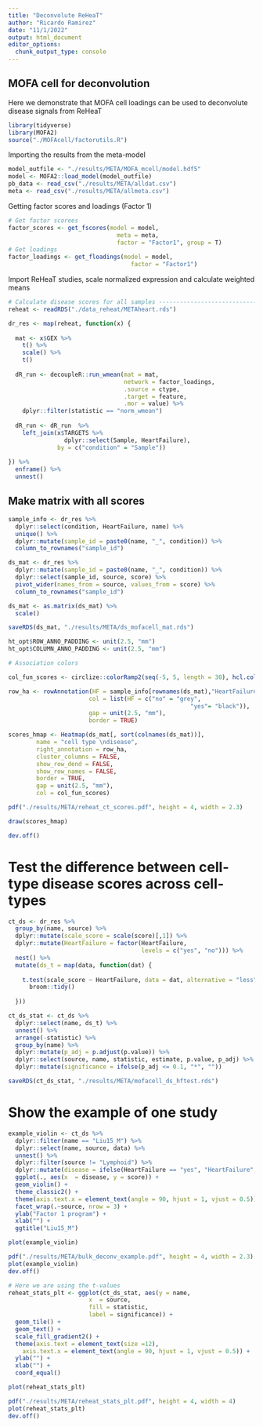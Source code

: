```yaml
---
title: "Deconvolute ReHeaT"
author: "Ricardo Ramirez"
date: "11/1/2022"
output: html_document
editor_options: 
  chunk_output_type: console
---
```


## MOFA cell for deconvolution

Here we demonstrate that MOFA cell loadings can be used to deconvolute disease signals from ReHeaT

```r
library(tidyverse)
library(MOFA2)
source("./MOFAcell/factorutils.R")
```

Importing the results from the meta-model

```r
model_outfile <- "./results/META/MOFA_mcell/model.hdf5"
model <- MOFA2::load_model(model_outfile)
pb_data <- read_csv("./results/META/alldat.csv")
meta <- read_csv("./results/META/allmeta.csv")
```

Getting factor scores and loadings (Factor 1)

```r
# Get factor scorees
factor_scores <- get_fscores(model = model,
                               meta = meta,
                               factor = "Factor1", group = T)
# Get loadings
factor_loadings <- get_floadings(model = model,
                                   factor = "Factor1")

```

Import ReHeaT studies, scale normalized expression and calculate weighted means

```r
# Calculate disease scores for all samples ----------------------------------
reheat <- readRDS("./data_reheat/METAheart.rds")

dr_res <- map(reheat, function(x) {
  
  mat <- x$GEX %>%
    t() %>%
    scale() %>%
    t()
  
  dR_run <- decoupleR::run_wmean(mat = mat, 
                                 network = factor_loadings,
                                 .source = ctype, 
                                 .target = feature,
                                 .mor = value) %>%
    dplyr::filter(statistic == "norm_wmean")
  
  dR_run <- dR_run  %>%
    left_join(x$TARGETS %>%
                dplyr::select(Sample, HeartFailure),
              by = c("condition" = "Sample"))
  
}) %>%
  enframe() %>%
  unnest()
```

## Make matrix with all scores

```r
sample_info <- dr_res %>%
  dplyr::select(condition, HeartFailure, name) %>%
  unique() %>%
  dplyr::mutate(sample_id = paste0(name, "_", condition)) %>%
  column_to_rownames("sample_id")

ds_mat <- dr_res %>%
  dplyr::mutate(sample_id = paste0(name, "_", condition)) %>%
  dplyr::select(sample_id, source, score) %>%
  pivot_wider(names_from = source, values_from = score) %>%
  column_to_rownames("sample_id")

ds_mat <- as.matrix(ds_mat) %>%
  scale()

saveRDS(ds_mat, "./results/META/ds_mofacell_mat.rds")
```

```r
ht_opt$ROW_ANNO_PADDING <- unit(2.5, "mm")
ht_opt$COLUMN_ANNO_PADDING <- unit(2.5, "mm")

# Association colors

col_fun_scores <- circlize::colorRamp2(seq(-5, 5, length = 30), hcl.colors(30,"Green-Brown",rev = T))

row_ha <- rowAnnotation(HF = sample_info[rownames(ds_mat),"HeartFailure"],
                       col = list(HF = c("no" = "grey", 
                                                    "yes"= "black")),
                       gap = unit(2.5, "mm"),
                       border = TRUE)

scores_hmap <- Heatmap(ds_mat[, sort(colnames(ds_mat))], 
        name = "cell type \ndisease", 
        right_annotation = row_ha,
        cluster_columns = FALSE, 
        show_row_dend = FALSE,
        show_row_names = FALSE,
        border = TRUE,
        gap = unit(2.5, "mm"),
        col = col_fun_scores)

pdf("./results/META/reheat_ct_scores.pdf", height = 4, width = 2.3)

draw(scores_hmap)

dev.off()

```


# Test the difference between cell-type disease scores across cell-types 

```r
ct_ds <- dr_res %>%
  group_by(name, source) %>%
  dplyr::mutate(scale_score = scale(score)[,1]) %>%
  dplyr::mutate(HeartFailure = factor(HeartFailure, 
                                      levels = c("yes", "no"))) %>%
  nest() %>%
  mutate(ds_t = map(data, function(dat) {
    
    t.test(scale_score ~ HeartFailure, data = dat, alternative = "less") %>%
      broom::tidy()
    
  }))

ct_ds_stat <- ct_ds %>%
  dplyr::select(name, ds_t) %>%
  unnest() %>%
  arrange(-statistic) %>%
  group_by(name) %>%
  dplyr::mutate(p_adj = p.adjust(p.value)) %>%
  dplyr::select(source, name, statistic, estimate, p.value, p_adj) %>%
  dplyr::mutate(significance = ifelse(p_adj <= 0.1, "*", ""))

saveRDS(ct_ds_stat, "./results/META/mofacell_ds_hftest.rds")
```

# Show the example of one study

```r
example_violin <- ct_ds %>%
  dplyr::filter(name == "Liu15_M") %>%
  dplyr::select(name, source, data) %>%
  unnest() %>%
  dplyr::filter(source != "Lymphoid") %>%
  dplyr::mutate(disease = ifelse(HeartFailure == "yes", "HeartFailure", "NonFailing")) %>%
  ggplot(., aes(x  = disease, y = score)) +
  geom_violin() +
  theme_classic2() +
  theme(axis.text.x = element_text(angle = 90, hjust = 1, vjust = 0.5)) +
  facet_wrap(.~source, nrow = 3) +
  ylab("Factor 1 program") +
  xlab("") +
  ggtitle("Liu15_M")

plot(example_violin)

pdf("./results/META/bulk_deconv_example.pdf", height = 4, width = 2.3)
plot(example_violin)
dev.off()
```

```r
# Here we are using the t-values
reheat_stats_plt <- ggplot(ct_ds_stat, aes(y = name, 
                       x  = source, 
                       fill = statistic,
                       label = significance)) +
  geom_tile() +
  geom_text() +
  scale_fill_gradient2() +
  theme(axis.text = element_text(size =12),
    axis.text.x = element_text(angle = 90, hjust = 1, vjust = 0.5)) +
  ylab("") +
  xlab("") +
  coord_equal()

plot(reheat_stats_plt)

pdf("./results/META/reheat_stats_plt.pdf", height = 4, width = 4)
plot(reheat_stats_plt)
dev.off()
```
